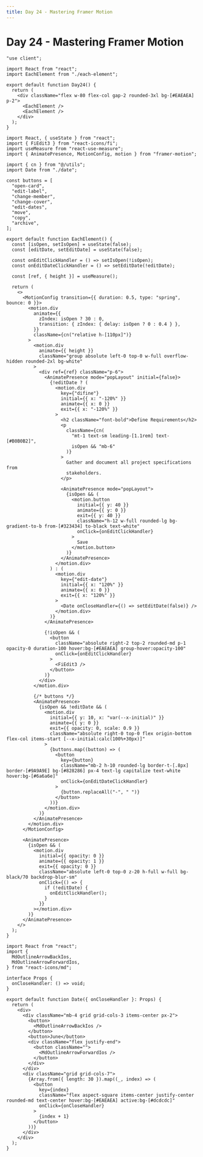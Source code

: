 ```yaml
---
title: Day 24 - Mastering Framer Motion
---
```


# Day 24 - Mastering Framer Motion

<Tabs id="day-24">

<Tab label="Preview">

<ComponentPreview name="framer-motion-day-24" className="overflow-visible" />

</Tab>

<Tab label="Code">

<Files id="day-24">

<File label="index.tsx">

```tsx showLineNumbers
"use client";

import React from "react";
import EachElement from "./each-element";

export default function Day24() {
  return (
    <div className="flex w-80 flex-col gap-2 rounded-3xl bg-[#EAEAEA] p-2">
      <EachElement />
      <EachElement />
    </div>
  );
}

```

</File>

<File label="each-element.tsx">

```tsx showLineNumbers
import React, { useState } from "react";
import { FiEdit3 } from "react-icons/fi";
import useMeasure from "react-use-measure";
import { AnimatePresence, MotionConfig, motion } from "framer-motion";

import { cn } from "@/utils";
import Date from "./date";

const buttons = [
  "open-card",
  "edit-label",
  "change-member",
  "change-cover",
  "edit-dates",
  "move",
  "copy",
  "archive",
];

export default function EachElement() {
  const [isOpen, setIsOpen] = useState(false);
  const [editDate, setEditDate] = useState(false);

  const onEditClickHandler = () => setIsOpen(!isOpen);
  const onEditDateClickHandler = () => setEditDate(!editDate);

  const [ref, { height }] = useMeasure();

  return (
    <>
      <MotionConfig transition={{ duration: 0.5, type: "spring", bounce: 0 }}>
        <motion.div
          animate={{
            zIndex: isOpen ? 30 : 0,
            transition: { zIndex: { delay: isOpen ? 0 : 0.4 } },
          }}
          className={cn("relative h-[110px]")}
        >
          <motion.div
            animate={{ height }}
            className="group absolute left-0 top-0 w-full overflow-hidden rounded-2xl bg-white"
          >
            <div ref={ref} className="p-6">
              <AnimatePresence mode="popLayout" initial={false}>
                {!editDate ? (
                  <motion.div
                    key={"difine"}
                    initial={{ x: "-120%" }}
                    animate={{ x: 0 }}
                    exit={{ x: "-120%" }}
                  >
                    <h2 className="font-bold">Define Requirements</h2>
                    <p
                      className={cn(
                        "mt-1 text-sm leading-[1.1rem] text-[#B0B0B2]",
                        isOpen && "mb-6"
                      )}
                    >
                      Gather and document all project specifications from
                      stakeholders.
                    </p>

                    <AnimatePresence mode="popLayout">
                      {isOpen && (
                        <motion.button
                          initial={{ y: 40 }}
                          animate={{ y: 0 }}
                          exit={{ y: 40 }}
                          className="h-12 w-full rounded-lg bg-gradient-to-b from-[#323434] to-black text-white"
                          onClick={onEditClickHandler}
                        >
                          Save
                        </motion.button>
                      )}
                    </AnimatePresence>
                  </motion.div>
                ) : (
                  <motion.div
                    key={"edit-date"}
                    initial={{ x: "120%" }}
                    animate={{ x: 0 }}
                    exit={{ x: "120%" }}
                  >
                    <Date onCloseHandler={() => setEditDate(false)} />
                  </motion.div>
                )}
              </AnimatePresence>

              {!isOpen && (
                <button
                  className="absolute right-2 top-2 rounded-md p-1 opacity-0 duration-100 hover:bg-[#EAEAEA] group-hover:opacity-100"
                  onClick={onEditClickHandler}
                >
                  <FiEdit3 />
                </button>
              )}
            </div>
          </motion.div>

          {/* buttons */}
          <AnimatePresence>
            {isOpen && !editDate && (
              <motion.div
                initial={{ y: 10, x: "var(--x-initial)" }}
                animate={{ y: 0 }}
                exit={{ opacity: 0, scale: 0.9 }}
                className="absolute right-0 top-0 flex origin-bottom flex-col items-start [--x-initial:calc(100%+30px)]"
              >
                {buttons.map((button) => (
                  <button
                    key={button}
                    className="mb-2 h-10 rounded-lg border-t-[.8px] border-[#9A9A9E] bg-[#828286] px-4 text-lg capitalize text-white hover:bg-[#6a6a6e]"
                    onClick={onEditDateClickHandler}
                  >
                    {button.replaceAll("-", " ")}
                  </button>
                ))}
              </motion.div>
            )}
          </AnimatePresence>
        </motion.div>
      </MotionConfig>

      <AnimatePresence>
        {isOpen && (
          <motion.div
            initial={{ opacity: 0 }}
            animate={{ opacity: 1 }}
            exit={{ opacity: 0 }}
            className="absolute left-0 top-0 z-20 h-full w-full bg-black/70 backdrop-blur-sm"
            onClick={() => {
              if (!editDate) {
                onEditClickHandler();
              }
            }}
          ></motion.div>
        )}
      </AnimatePresence>
    </>
  );
}
```

</File>

<File label="date.tsx">

```tsx showLineNumbers
import React from "react";
import {
  MdOutlineArrowBackIos,
  MdOutlineArrowForwardIos,
} from "react-icons/md";

interface Props {
  onCloseHandler: () => void;
}

export default function Date({ onCloseHandler }: Props) {
  return (
    <div>
      <div className="mb-4 grid grid-cols-3 items-center px-2">
        <button>
          <MdOutlineArrowBackIos />
        </button>
        <button>June</button>
        <div className="flex justify-end">
          <button className="">
            <MdOutlineArrowForwardIos />
          </button>
        </div>
      </div>
      <div className="grid grid-cols-7">
        {Array.from({ length: 30 }).map((_, index) => (
          <button
            key={index}
            className="flex aspect-square items-center justify-center rounded-md text-center hover:bg-[#EAEAEA] active:bg-[#dcdcdc]"
            onClick={onCloseHandler}
          >
            {index + 1}
          </button>
        ))}
      </div>
    </div>
  );
}
```

</File>

</Files>

</Tab>

</Tabs>